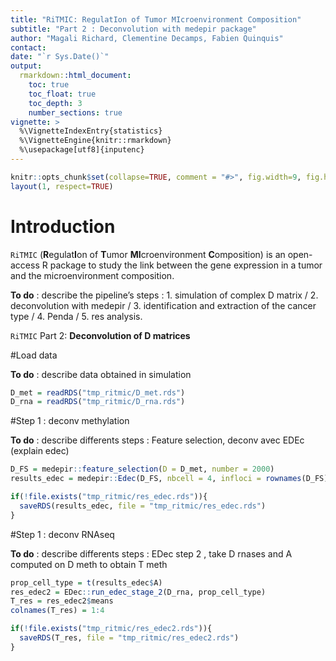 ```yaml
---
title: "RiTMIC: RegulatIon of Tumor MIcroenvironment Composition"
subtitle: "Part 2 : Deconvolution with medepir package"
author: "Magali Richard, Clementine Decamps, Fabien Quinquis"
contact: 
date: "`r Sys.Date()`"
output: 
  rmarkdown::html_document:
    toc: true
    toc_float: true
    toc_depth: 3
    number_sections: true
vignette: >
  %\VignetteIndexEntry{statistics}
  %\VignetteEngine{knitr::rmarkdown}
  %\usepackage[utf8]{inputenc}
---
```


```r
knitr::opts_chunk$set(collapse=TRUE, comment = "#>", fig.width=9, fig.height=6, eval=TRUE, echo=TRUE, results="verbatim", dpi=75)
layout(1, respect=TRUE)
```


# Introduction

`RiTMIC` (**R**egulat**I**on of **T**umor **MI**croenvironment **C**omposition) is an open-access R package to study the link between the gene expression in a tumor and the microenvironment composition. 

**To do** : describe the pipeline's steps : 1. simulation of complex D matrix / 2. deconvolution with medepir / 3. identification and extraction of the cancer type / 4. Penda / 5. res analysis.

`RiTMIC` Part 2: **Deconvolution of D matrices**

#Load data

**To do** : describe data obtained in simulation

```r
D_met = readRDS("tmp_ritmic/D_met.rds")
D_rna = readRDS("tmp_ritmic/D_rna.rds")
```

#Step 1 : deconv methylation 

**To do** : describe differents steps : 
Feature selection, deconv avec EDEc (explain edec)

```r
D_FS = medepir::feature_selection(D = D_met, number = 2000)
results_edec = medepir::Edec(D_FS, nbcell = 4, infloci = rownames(D_FS))

if(!file.exists("tmp_ritmic/res_edec.rds")){
  saveRDS(results_edec, file = "tmp_ritmic/res_edec.rds")
}
```

#Step 1 : deconv RNAseq 

**To do** : describe differents steps : 
EDec step 2 , take D rnases and A computed on D meth to obtain T meth 

```r
prop_cell_type = t(results_edec$A)
res_edec2 = EDec::run_edec_stage_2(D_rna, prop_cell_type)
T_res = res_edec2$means
colnames(T_res) = 1:4

if(!file.exists("tmp_ritmic/res_edec2.rds")){
  saveRDS(T_res, file = "tmp_ritmic/res_edec2.rds")
}
```